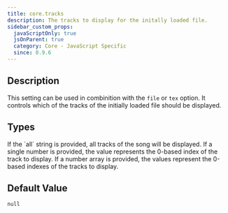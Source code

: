 ```yaml
---
title: core.tracks
description: The tracks to display for the initally loaded file.
sidebar_custom_props:
  javaScriptOnly: true
  jsOnParent: true
  category: Core - JavaScript Specific
  since: 0.9.6
---
```


<SinceBadge since="0.9.6" />


## Description

This setting can be used in combinition with the `file` or `tex` option. It controls which of the tracks
of the initially loaded file should be displayed.

<PropertyDescription metadata={metadata} showJson={true} />

## Types

<TypeTable>
    <TypeRow type="all" name="'all'">
        If the `all` string is provided, all tracks of the song will be displayed. 
    </TypeRow>
    <TypeRow type="all" name="int">
        If a single number is provided, the value represents the 0-based index of the track to display. 
    </TypeRow>
    <TypeRow type="all" name="int[]">
        If a number array is provided, the values represent the 0-based indexes of the tracks to display.
    </TypeRow>
</TypeTable>


## Default Value

`null`